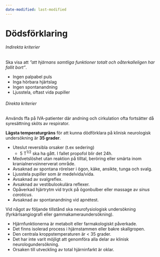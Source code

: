 ```yaml
---
date-modified: last-modified
---
```


# Dödsförklaring

###### Indirekta kriterier

Ska visa att *”att hjärnans samtliga funktioner totalt och oåterkalleligen har fallit bort”*.

- Ingen palpabel puls
- Inga hörbara hjärtslag
- Ingen spontanandning
- Ljusstela, oftast vida pupiller

###### Direkta kriterier

Används ffa på IVA-patienter där andning och cirkulation ofta fortsätter då
syresättning sköts av respirator.           

**Lägsta temperaturgräns** för att kunna dödförklara på klinisk neurologisk
undersökning är **35 grader**.

- Uteslut reversibla orsaker (t.ex sedering)
    - 5 T^1/2^ ska ha gått. I fallet propofol blir det 24h.
- Medvetslöshet utan reaktion på tilltal, beröring eller smärta inom
kranialnervsinnerverat område.
- Avsaknad av spontana rörelser i ögon, käke, ansikte, tunga och svalg.
- Ljusstela pupiller som är medelvida/vida.
- Avsaknad av svalgreflex.
- Avsaknad av vestibulookulära reflexer.
- Opåverkad hjärtrytm vid tryck på ögonbulber eller massage av *sinus
caroticus*.
- Avsaknad av spontanandning vid apnétest.

Vid något av följande tillstånd ska neurofysiologisk undersökning
(fyrkärlsangiografi eller gammakameraundersökning).

- Hjärnfunktionerna är metabolt eller farmakologiskt påverkade.
- Det finns isolerad process i hjärnstammen eller bakre skallgropen.
- Den centrala kroppstemperaturen är < 35 grader.
- Det har inte varit möjligt att genomföra alla delar av klinisk
  neurologundersökning.
- Orsaken till utveckling av total hjärninfarkt är oklar.
